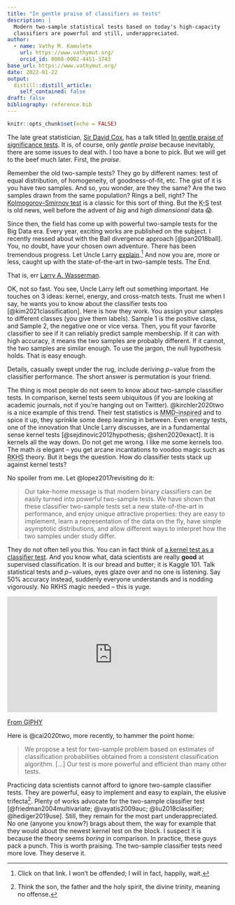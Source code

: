 ```yaml
---
title: "In gentle praise of classifiers as tests"
description: |
  Modern two-sample statistical tests based on today's high-capacity
  classifiers are powerful and still, underappreciated.
author:
  - name: Vathy M. Kamulete
    url: https://www.vathymut.org/
    orcid_id: 0000-0002-4451-3743
base_url: https://www.vathymut.org/
date: 2022-01-22
output:
  distill::distill_article:
    self_contained: false
draft: false
bibliography: reference.bib
---
```



```r
knitr::opts_chunk$set(echo = FALSE)
```

The late great statistician, [Sir David Cox](https://en.wikipedia.org/wiki/David_Cox_(statistician)),
has a talk titled [In gentle praise of significance tests](https://youtu.be/txLj_P9UlCQ).
It is, of course, only *gentle praise* because inevitably, there are some
issues to deal with. I too have a bone to pick. But
we will get to the beef much later. First, the *praise*.

Remember the old two-sample tests? They go by different names: test of equal
distribution, of homogeneity, of goodness-of-fit, etc. The gist of it is you
have two samples. And so, you wonder, are they the same? Are the two samples
drawn from the same population? Rings a bell, right? The [Kolmogorov–Smirnov
test](https://en.wikipedia.org/wiki/Kolmogorov%E2%80%93Smirnov_test) is a 
classic for this sort of thing. But the
<abbr title="Kolmogorov–Smirnov">K-S</abbr> test is old news, well before the
advent of *big* and *high dimensional* data 😱.

Since then, the field has come up with powerful two-sample tests for the Big
Data era. Every year, exciting works are published on the subject. I
recently messed about with the Ball divergence approach [@pan2018ball].
You, no doubt, have your chosen own adventure. There has been tremendous
progress. Let Uncle Larry
[explain](https://normaldeviate.wordpress.com/2012/07/14/modern-two-sample-tests/).^[Click
on that link. I won't be offended; I will in fact, happily, wait.]
And now you are, more or less, caught up with the state-of-the-art in
two-sample tests. The End.

<aside>
That is, err <a href="https://en.wikipedia.org/wiki/Larry_A._Wasserman">Larry A.
Wasserman</a>.
</aside>

OK, not so fast. You see, Uncle Larry left out
something important. He touches on 3 ideas: kernel, energy, and cross-match
tests. Trust me when I say, he wants you to know about the classifier tests too
[@kim2021classification]. Here is how they work. You assign your samples to
different classes (you give them labels). Sample 1 is the positive class,
and Sample 2, the negative one or vice versa. Then, you fit your
favorite classifier to see if it can reliably predict sample membership. If
it can with high accuracy, it means the two samples are probably different. If
it cannot, the two samples are similar enough. To use the jargon, the null
hypothesis holds. That is easy enough.

<aside>
Details, casually swept under the rug, include deriving $p-$value from the
classifier performance. The short answer is permutation is your friend.
</aside>

The thing is most people do not seem to know about two-sample classifier
tests. In comparison, kernel tests seem ubiquitous (if you are looking at
academic journals, not if you're hanging out on Twitter). @kirchler2020two
is a nice example of this trend. Their test statistics is
<abbr title="Maximum Mean Discrepancy">MMD-inspired</abbr> and to spice it up,
they sprinkle some deep learning in between. Even energy tests, one of the
innovation that Uncle Larry discusses, are in a fundamental sense
kernel tests [@sejdinovic2012hypothesis; @shen2020exact]. It is kernels all
the way down. Do not get me wrong. I like me some kernels too. The math *is*
elegant -- you get arcane incantations to voodoo magic such as
<abbr title="Reproducing kernel Hilbert space">RKHS</abbr> theory. But it begs
the question. How do classifier tests stack up against kernel tests?

No spoiler from me. Let @lopez2017revisiting do it:

<blockquote>
Our take-home message is that modern binary classifiers can be easily turned
into powerful two-sample tests. We have shown that these classifier two-sample
tests set a new state-of-the-art in performance, and enjoy unique attractive
properties: they are easy to implement, learn a representation of the data
on the fly, have simple asymptotic distributions, and allow different ways to
interpret how the two samples under study differ.
</blockquote>

They do not often tell you this. You can in fact
think of [a kernel test as a classifier test](https://openreview.net/forum?id=SJkXfE5xx&noteId=ry-le414x).
And you know what, data scientists are really **good** at supervised
classification. It is our bread
and butter; it is Kaggle 101. Talk statistical tests and $p-$values, eyes glaze
over and no one is listening. Say 50% accuracy instead, suddenly everyone
understands and is nodding vigorously. No RKHS magic needed -- this is yuge.

<iframe src="https://giphy.com/embed/NM2SEXpp58mwU" width="480" height="265" frameBorder="0" class="giphy-embed" allowFullScreen>
</iframe>
<p><a href="https://giphy.com/gifs/mic-snl-bernie-sanders-feel-the-bern-NM2SEXpp58mwU">From GIPHY</a></p>

Here is @cai2020two, more recently, to hammer the point home:

<blockquote>
We propose a test for two-sample problem based on estimates of classification
probabilities obtained from a consistent classification algorithm. [...] Our
test is more powerful and efficient than many other tests.
</blockquote>

Practicing data scientists cannot afford to ignore two-sample classifier tests.
They are powerful, easy to implement and easy to explain, the elusive
trifecta^[Think the son, the father and the holy spirit, the divine
trinity, meaning no offense.]. Plenty of works advocate for the two-sample
classifier test [@friedman2004multivariate; 
@vayatis2009auc; @liu2018classifier; @hediger2019use]. Still, 
they remain for the most part underappreciated. No one
(anyone you know?) brags about them, the way for example that they would about
the newest kernel test on the block. I suspect it is because the theory seems
*boring* in comparison. In practice, these guys pack a punch. This is worth
praising. The two-sample classifier tests need more love. They deserve it.

